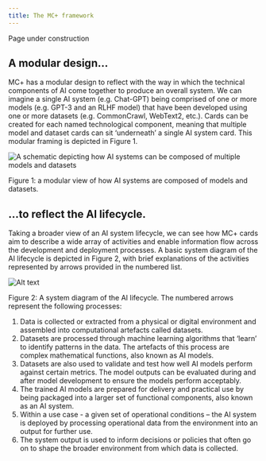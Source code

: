 ```yaml
---
title: The MC+ framework
---
```



<CookieBanner />

<div class="boxed">
    Page under construction
</div>

## A modular design...

MC+ has a modular design to reflect with the way in which the technical components of AI come together to produce an overall system. We can imagine a single AI system (e.g. Chat-GPT) being comprised of one or more models (e.g. GPT-3 and an RLHF model) that have been developed using one or more datasets (e.g. CommonCrawl, WebText2, etc.). Cards can be created for each named technological component, meaning that multiple model and dataset cards can sit ‘underneath’ a single AI system card. This modular framing is depicted in Figure 1.

![A schematic depicting how AI systems can be composed of multiple models and datasets](./images/modular-cards.png)

Figure 1: a modular view of how AI systems are composed of models and datasets.

## ...to reflect the AI lifecycle.

Taking a broader view of an AI system lifecycle, we can see how MC+ cards aim to describe a wide array of activities and enable information flow across the development and deployment processes. A basic system diagram of the AI lifecycle is depicted in Figure 2, with brief explanations of the activities represented by arrows provided in the numbered list.

![Alt text](./images/ai-lifecycle.png)

Figure 2: A system diagram of the AI lifecycle. The numbered arrows represent the following processes:

1. Data is collected or extracted from a physical or digital environment and assembled into computational artefacts called datasets.
2. Datasets are processed through machine learning algorithms that ‘learn’ to identify patterns in the data. The artefacts of this process are complex mathematical functions, also known as AI models.
3. Datasets are also used to validate and test how well AI models perform against certain metrics. The model outputs can be evaluated during and after model development to ensure the models perform acceptably.
4. The trained AI models are prepared for delivery and practical use by being packaged into a larger set of functional components, also known as an AI system.
5. Within a use case - a given set of operational conditions – the AI system is deployed by processing operational data from the environment into an output for further use.
6. The system output is used to inform decisions or policies that often go on to shape the broader environment from which data is collected.

